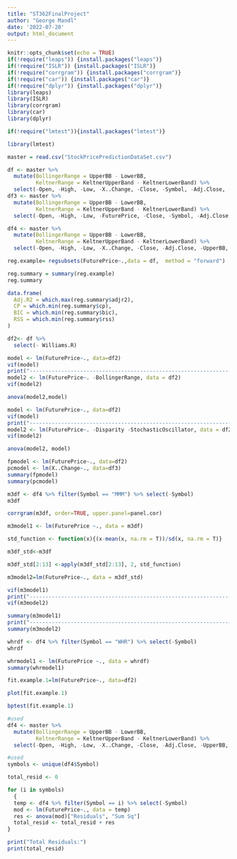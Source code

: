 ---
title: "ST362FinalProject"
author: "George Mandl"
date: '2022-07-20'
output: html_document
---

```{r setup, include=FALSE}
knitr::opts_chunk$set(echo = TRUE)
if(!require("leaps")) {install.packages("leaps")}
if(!require("ISLR")) {install.packages("ISLR")}
if(!require("corrgram")) {install.packages("corrgram")}
if(!require("car")) {install.packages("car")}
if(!require("dplyr")) {install.packages("dplyr")}
library(leaps)
library(ISLR)
library(corrgram)
library(car)
library(dplyr)

if(!require("lmtest")){install.packages("lmtest")}

library(lmtest)
```

```{r}
master = read.csv("StockPricePredictionDataSet.csv")
```

```{r}
df <- master %>%
  mutate(BollingerRange = UpperBB - LowerBB,
         KeltnerRange = KeltnerUpperBand - KeltnerLowerBand) %>% 
  select(-Open, -High, -Low, -X..Change, -Close, -Symbol, -Adj.Close, -UpperBB, -LowerBB, -KeltnerLowerBand, -KeltnerUpperBand, -Date, -Volume)
df3 <- master %>%
  mutate(BollingerRange = UpperBB - LowerBB,
         KeltnerRange = KeltnerUpperBand - KeltnerLowerBand) %>% 
  select(-Open, -High, -Low, -FuturePrice, -Close, -Symbol, -Adj.Close, -UpperBB, -LowerBB, -KeltnerLowerBand, -KeltnerUpperBand, -Date, -Volume, -Williams.R)
```

```{r}
df4 <- master %>%
  mutate(BollingerRange = UpperBB - LowerBB,
         KeltnerRange = KeltnerUpperBand - KeltnerLowerBand) %>% 
  select(-Open, -High, -Low, -X..Change, -Close, -Adj.Close, -UpperBB, -LowerBB, -KeltnerLowerBand, -KeltnerUpperBand, -Date, -Volume, -Williams.R)
```

```{r}
reg.example= regsubsets(FuturePrice~.,data = df,  method = "forward")

reg.summary = summary(reg.example)
reg.summary
```

```{r}
data.frame(
  Adj.R2 = which.max(reg.summary$adjr2),
  CP = which.min(reg.summary$cp),
  BIC = which.min(reg.summary$bic),
  RSS = which.min(reg.summary$rss)
)
```


```{r}
df2<- df %>% 
  select(- Williams.R)
```



```{r}
model <- lm(FuturePrice~., data=df2)
vif(model)
print("-------------------------------------------------------------------------------------------------------------------------------")
model2 <- lm(FuturePrice~. -BollingerRange, data = df2)
vif(model2)
```
```{r}
anova(model2,model)
```

```{r}
model <- lm(FuturePrice~., data=df2)
vif(model)
print("-------------------------------------------------------------------------------------------------------------------------------")
model2 <- lm(FuturePrice~. -Disparity -StochasticOscillator, data = df2)
vif(model2)
```

```{r}
anova(model2, model)
```
```{r}
fpmodel <- lm(FuturePrice~., data=df2)
pcmodel <- lm(X..Change~., data=df3)
summary(fpmodel)
summary(pcmodel)
```
```{r}
m3df <- df4 %>% filter(Symbol == "MMM") %>% select(-Symbol)
m3df
```

```{r}
corrgram(m3df, order=TRUE, upper.panel=panel.cor)
```


```{r}
m3model1 <- lm(FuturePrice ~., data = m3df)
```

```{r}
std_function <- function(x){(x-mean(x, na.rm = T))/sd(x, na.rm = T)}
```

```{r}
m3df_std<-m3df

m3df_std[2:13] <-apply(m3df_std[2:13], 2, std_function) 

m3model2=lm(FuturePrice~., data = m3df_std) 
```

```{r}
vif(m3model1)
print("-------------------------------------------------------------------------------------------------------------------------------")
vif(m3model2)
```
```{r}
summary(m3model1)
print("--------------------------------------------------------------------------------------------------------------------------------------------------------------------------")
summary(m3model2)
```

```{r}
whrdf <- df4 %>% filter(Symbol == "WHR") %>% select(-Symbol)
whrdf
```

```{r}
whrmodel1 <- lm(FuturePrice ~., data = whrdf)
summary(whrmodel1)
```

```{r}
fit.example.1=lm(FuturePrice~., data=df2)

plot(fit.example.1)
```


```{r}
bptest(fit.example.1)
```
  
```{r} 
#used
df4 <- master %>% 
  mutate(BollingerRange = UpperBB - LowerBB,
         KeltnerRange = KeltnerUpperBand - KeltnerLowerBand) %>% 
  select(-Open, -High, -Low, -X..Change, -Close, -Adj.Close, -UpperBB, -LowerBB, -KeltnerLowerBand, -KeltnerUpperBand, -Date, -Volume)
```


  
```{r}
#used
symbols <- unique(df4$Symbol)

total_resid <- 0

for (i in symbols)
  {
  temp <- df4 %>% filter(Symbol == i) %>% select(-Symbol)
  mod <- lm(FuturePrice~., data = temp)
  res <- anova(mod)["Residuals", "Sum Sq"]
  total_resid <- total_resid + res
}

```
```{r}
print("Total Residuals:")
print(total_resid)
```


